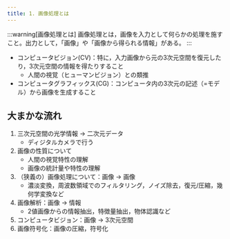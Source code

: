 ```yaml
---
title: 1. 画像処理とは
---
```

:::warning[画像処理とは]
画像処理とは，画像を入力として何らかの処理を施すこと。出力として，「画像」や「画像から得られる情報」がある。
:::
- コンピュータビジョン(CV)：特に，入力画像から元の3次元空間を復元したり，3次元空間の情報を得たりすること
    - 人間の視覚（ヒューマンビジョン）との類推
- コンピュータグラフィックス(CG)：コンピュータ内の3次元の記述（=モデル）から画像を生成すること

## 大まかな流れ
1. 三次元空間の光学情報 $\rightarrow$ 二次元データ
    - ディジタルカメラで行う
2. 画像の性質について
    - 人間の視覚特性の理解
    - 画像の統計量や特性の理解
3. （狭義の）画像処理について：画像 $\rightarrow$ 画像
    - 濃淡変換，周波数領域でのフィルタリング，ノイズ除去，復元/圧縮，幾何学変換など
4. 画像解析：画像 $\rightarrow$ 情報
    - 2値画像からの情報抽出，特徴量抽出，物体認識など
5. コンピュータビジョン：画像 $\rightarrow$ 3次元空間
6. 画像符号化：画像の圧縮，符号化